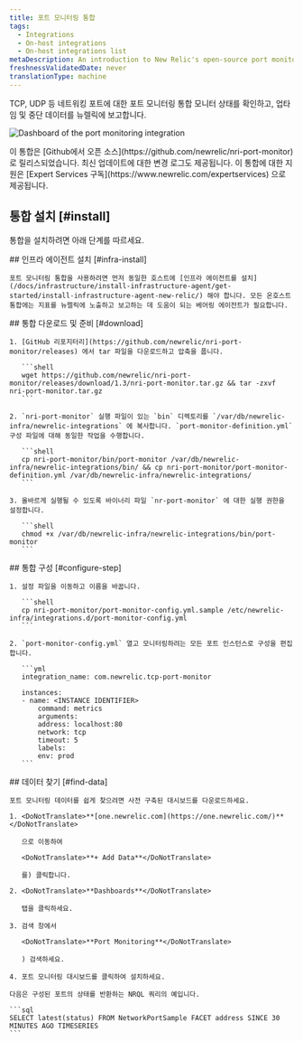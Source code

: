 ```yaml
---
title: 포트 모니터링 통합
tags:
  - Integrations
  - On-host integrations
  - On-host integrations list
metaDescription: An introduction to New Relic's open-source port monitoring integration.
freshnessValidatedDate: never
translationType: machine
---
```



TCP, UDP 등 네트워킹 포트에 대한 포트 모니터링 통합 모니터 상태를 확인하고, 업타임 및 중단 데이터를 뉴렐릭에 보고합니다.

<img
  title="port-dashboard"
  alt="Dashboard of the port monitoring integration"
  src={infrastructurePortMonitoringDashboard}
/>

<Callout variant="tip">
  이 통합은 [Github에서 오픈 소스](https://github.com/newrelic/nri-port-monitor) 로 릴리스되었습니다. 최신 업데이트에 대한 변경 로그도 제공됩니다. 이 통합에 대한 지원은 [Expert Services 구독](https://www.newrelic.com/expertservices) 으로 제공됩니다.
</Callout>

## 통합 설치 [#install]

통합을 설치하려면 아래 단계를 따르세요.

<Steps>
  <Step>
    ## 인프라 에이전트 설치 [#infra-install]

    포트 모니터링 통합을 사용하려면 먼저 동일한 호스트에 [인프라 에이전트를 설치](/docs/infrastructure/install-infrastructure-agent/get-started/install-infrastructure-agent-new-relic/) 해야 합니다. 모든 온호스트 통합에는 지표를 뉴렐릭에 노출하고 보고하는 데 도움이 되는 베어링 에이전트가 필요합니다.
  </Step>

  <Step>
    ## 통합 다운로드 및 준비 [#download]

    1. [GitHub 리포지터리](https://github.com/newrelic/nri-port-monitor/releases) 에서 tar 파일을 다운로드하고 압축을 풉니다.

       ```shell
       wget https://github.com/newrelic/nri-port-monitor/releases/download/1.3/nri-port-monitor.tar.gz && tar -zxvf nri-port-monitor.tar.gz  
       ```

    2. `nri-port-monitor` 실행 파일이 있는 `bin` 디렉토리를 `/var/db/newrelic-infra/newrelic-integrations` 에 복사합니다. `port-monitor-definition.yml` 구성 파일에 대해 동일한 작업을 수행합니다.

       ```shell
       cp nri-port-monitor/bin/port-monitor /var/db/newrelic-infra/newrelic-integrations/bin/ && cp nri-port-monitor/port-monitor-definition.yml /var/db/newrelic-infra/newrelic-integrations/
       ```

    3. 올바르게 실행될 수 있도록 바이너리 파일 `nr-port-monitor` 에 대한 실행 권한을 설정합니다.

       ```shell
       chmod +x /var/db/newrelic-infra/newrelic-integrations/bin/port-monitor
       ```
  </Step>

  <Step>
    ## 통합 구성 [#configure-step]

    1. 설정 파일을 이동하고 이름을 바꿉니다.

       ```shell
       cp nri-port-monitor/port-monitor-config.yml.sample /etc/newrelic-infra/integrations.d/port-monitor-config.yml
       ```

    2. `port-monitor-config.yml` 열고 모니터링하려는 모든 포트 인스턴스로 구성을 편집합니다.

       ```yml
       integration_name: com.newrelic.tcp-port-monitor

       instances:
       - name: <INSTANCE IDENTIFIER>
           command: metrics
           arguments:
           address: localhost:80
           network: tcp
           timeout: 5
           labels:
           env: prod
       ```
  </Step>

  <Step>
    ## 데이터 찾기 [#find-data]

    포트 모니터링 데이터를 쉽게 찾으려면 사전 구축된 대시보드를 다운로드하세요.

    1. <DoNotTranslate>**[one.newrelic.com](https://one.newrelic.com/)**</DoNotTranslate>

       으로 이동하여

       <DoNotTranslate>**+ Add Data**</DoNotTranslate>

       를) 클릭합니다.

    2. <DoNotTranslate>**Dashboards**</DoNotTranslate>

       탭을 클릭하세요.

    3. 검색 창에서

       <DoNotTranslate>**Port Monitoring**</DoNotTranslate>

       ) 검색하세요.

    4. 포트 모니터링 대시보드를 클릭하여 설치하세요.

    다음은 구성된 포트의 상태를 반환하는 NRQL 쿼리의 예입니다.

    ```sql
    SELECT latest(status) FROM NetworkPortSample FACET address SINCE 30 MINUTES AGO TIMESERIES
    ```
  </Step>
</Steps>